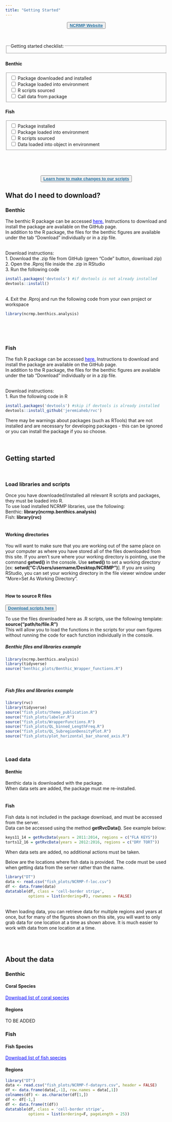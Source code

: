 ```yaml
---
title: "Getting Started"
---
```


:::: {class='fluid-row'}

::: {class='col-md-3'}

<center><button> <a href="https://www.coris.noaa.gov/monitoring/" target="_blank" style="font-size:100%;color:#2471A3;font-weight:bold"> NCRMP Website</a></button></center>

<br>

<fieldset>
   <legend>Getting started checklist:</legend>
</fieldset>

### {.tabset}

#### Benthic

<fieldset>
   <label><input type="checkbox" name="pkg"> Package downloaded and installed</label><br />
   <label><input type="checkbox" name="load"> Package loaded into environment</label><br />
   <label><input type="checkbox" name="source"> R scripts sourced</label><br />
   <label><input type="checkbox" name="data"> Call data from package</label><br />
</fieldset>

#### Fish

<fieldset>
   <label><input type="checkbox" name="pkg"> Package installed</label><br />
   <label><input type="checkbox" name="load"> Package loaded into environment</label><br />
   <label><input type="checkbox" name="source"> R scripts sourced</label><br />
   <label><input type="checkbox" name="data"> Data loaded into object in environment</label><br />
</fieldset>

##
<br><br>

<center><button> <a href="changes.html" target="_blank" style="font-size:100%;color:#2471A3;font-weight:bold">Learn how to make changes to our scripts</a></button></center>

:::

::: {class='col-md-9'}

<!-- SIDE BAR ABOVE
REST OF PAGE BELOW -->

## What do I need to download? {.tabset}
### Benthic
The benthic R package can be accessed <a href="https://github.com/shgroves/NCRMP_benthics" target="_blank" style="color:blue">here.</a>
Instructions to download and install the package are available on the GitHub page. <br>
In addition to the R package, the files for the benthic figures are available under the tab "Download" individually or in a zip file. <br><br>

Download instructions: <br>
1. Download the .zip file from GitHub (green "Code" button, download zip) <br>
2. Open the .Rproj file inside the .zip in RStudio <br>
3. Run the following code
```r
install.packages('devtools') #if devtools is not already installed
devtools::install()
```
<br>
4. Exit the .Rproj and run the following code from your own project or workspace
```r
library(ncrmp.benthics.analysis) 
```


<br><br><br>

### Fish
The fish R package can be accessed <a href="https://github.com/jeremiaheb/rvc" target="_blank" style="color:blue">here.</a>
Instructions to download and install the package are available on the GitHub page. <br>
In addition to the R package, the files for the benthic figures are available under the tab "Download" individually or in a zip file. <br> <br>

Download instructions: <br>
1. Run the following code in R
```r
install.packages('devtools') #skip if devtools is already installed
devtools::install_github('jeremiaheb/rvc')
```
There may be warnings about packages (such as RTools) that are not installed and are necessary for developing packages - this can be ignored or you can install the package if you so choose. 
<br><br><br>


## Getting started

<br>

### Load libraries and scripts

Once you have downloaded/installed all relevant R scripts and packages, they must be loaded into R. <br>
To use load installed NCRMP libraries, use the following: <br>
Benthic: **library(ncrmp.benthics.analysis)** <br>
Fish: **library(rvc)**
<br><br>

#### Working directories
You will want to make sure that you are working out of the same place on your computer as where you have stored all of the files downloaded from this site. If you aren't sure where your working directory is pointing, use the command **getwd()** in the console. Use **setwd()** to set a working directory [ex: **setwd("C:/Users/username/Desktop/NCRMP")**]. If you are using RStudio, you can set your working directory in the file viewer window under "More>Set As Working Directory".
<br><br>

#### How to source R files {.tabset}

<button> <a href="downloadpkgs.html" target="_self" style="font-size:100%;color:#2471A3;font-weight:bold"> Download scripts here</a></button>

To use the files downloaded here as .R scripts, use the following template: <br>
**source("path/to/file.R")** <br>
This will allow you to load the functions in the scripts for your own figures without running the code for each function individually in the console.
<br>

##### Benthic files and libraries example
```r
library(ncrmp.benthics.analysis)
library(tidyverse)
source("benthic_plots/Benthic_Wrapper_functions.R")
```

<br>

##### Fish files and libraries example
```r
library(rvc)
library(tidyverse)
source("fish_plots/theme_publication.R")
source("fish_plots/labeler.R")
source("fish_plots/WrapperFunctions.R")
source("fish_plots/QL_binned_LengthFreq.R")
source("fish_plots/QL_SubregionDensityPlot.R")
source("fish_plots/plot_horizontal_bar_shared_axis.R")
```

<br>

### Load data {.tabset}

#### Benthic
Benthic data is downloaded with the package. <br>
When data sets are added, the package must me re-installed.
<br><br>

#### Fish
Fish data is not included in the package download, and must be accessed from the server. <br>
Data can be accessed using the method **getRvcData()**. See example below: 
```r
keys11_14 = getRvcData(years = 2011:2014, regions = c("FLA KEYS"))
torts12_16 = getRvcData(years = 2012:2016, regions = c("DRY TORT"))
```
When data sets are added, no additional actions must be taken. <br>

Below are the locations where fish data is provided. The code must be used when getting data from the server rather than the name.
```r
library("DT")
data <- read.csv("fish_plots/NCRMP-f-loc.csv")
df <- data.frame(data)
datatable(df, class = 'cell-border stripe', 
          options = list(ordering=F), rownames = FALSE)
```
<br>
When loading data, you can retrieve data for multiple regions and years at once, but for many of the figures shown on this site, you will want to only grab data for one location at a time as shown above. It is much easier to work with data from one location at a time. 

<br><br>

## About the data 

### Benthic {.tabset}

#### Coral Species
<a href="benthic_plots/benthic_spp.txt" download style="color:blue">Download list of coral species</a>

#### Regions
TO BE ADDED
<br>

### Fish {.tabset}

#### Fish Species
<a href="fish_plots/fish_spp.txt" download style="color:blue">Download list of fish species</a>

#### Regions
<!-- 
To add to the table, edit the NCRMP-f-datayrs.csv
-->

```r
library("DT")
data <- read.csv("fish_plots/NCRMP-f-datayrs.csv", header = FALSE)
df <- data.frame(data[,-1], row.names = data[,1])
colnames(df) <- as.character(df[1,])
df <- df[-1,]
df <- data.frame(t(df))
datatable(df, class = 'cell-border stripe', 
          options = list(ordering=F, pageLength = 25))
```


:::

::::